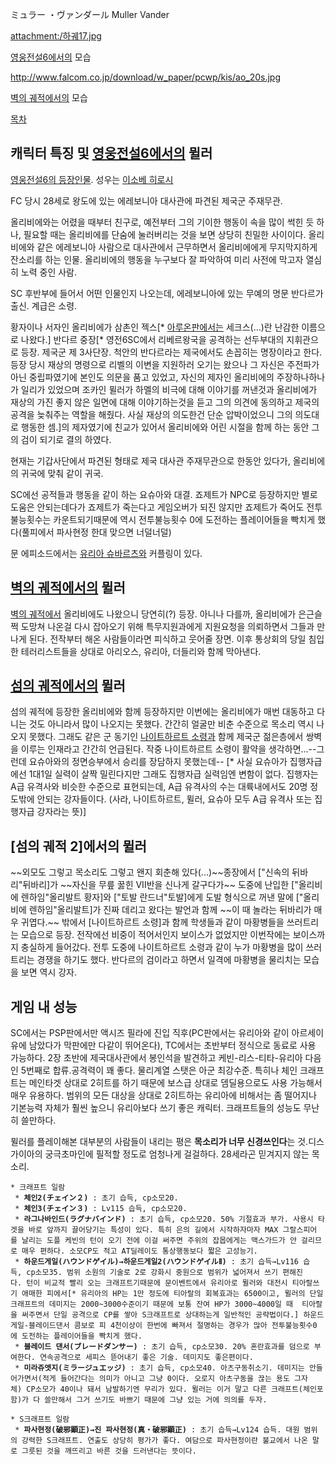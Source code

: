 ミュラー ・ヴァンダール
Muller Vander

attachment:/하궤17.jpg

[[영웅전설6]]에서의 모습

http://www.falcom.co.jp/download/w_paper/pcwp/kis/ao_20s.jpg

[[벽의 궤적]]에서의 모습

[[목차]]
== 캐릭터 특징 및 [[영웅전설6]]에서의 뮐러 ==
[[영웅전설6의 등장인물]]. 성우는 [[이소베 히로시]]

FC 당시 28세로 왕도에 있는 에레보니아 대사관에 파견된 제국군 주재무관.

올리비에와는 어렸을 때부터 친구로, 예전부터 그의 기이한 행동이 속을 많이 썩힌 듯 하나, 필요할 때는 올리비에를 단숨에 눌러버리는 것을 보면 상당히 친밀한 사이이다. 올리비에와 같은 에레보니아 사람으로 대사관에서 근무하면서 올리비에에게 무지막지하게 잔소리를 하는 인물. 올리비에의 행동을 누구보다 잘 파악하여 미리 사전에 막고자 열심히 노력 중인 사람.

SC 후반부에 들어서 어떤 인물인지 나오는데, 에레보니아에 있는 무예의 명문 반다르가 출신. 계급은 소령.

황자이나 서자인 올리비에가 삼촌인 젝스[* [[아루온]]판에서는 세크스(...)란 난감한 이름으로 나왔다.] 반다르 중장[* 영전6SC에서 리베르왕국을 공격하는 선두부대의 지휘관으로 등장. 제국군 제 3사단장. 척안의 반다르라는 제국에서도 손꼽히는 명장이라고 한다. 등장 당시 재상의 명령으로 리벨의 이변을 지원하러 오기는 왔으나 그 자신은 주전파가 아닌 중립파였기에 본인도 의문을 품고 있었고, 자신의 제자인 올리비에의 주장하나하나가 일리가 있었으며 조카인 뮐러가 하멜의 비극에 대해 이야기를 꺼낸것과 올리비에가 재상의 가진 좋지 않은 일면에 대해 이야기하는것을 듣고 그의 의견에 동의하고 제국의 공격을 늦춰주는 역할을 해줬다. 사실 재상의 의도한건 단순 압박이었으니 그의 의도대로 행동한 셈.]의 제자였기에 친교가 있어서 올리비에와 어린 시절을 함께 하는 동안 그의 검이 되기로 결의 하였다.

현재는 기갑사단에서 파견된 형태로 제국 대사관 주재무관으로 한동안 있다가, 올리비에의 귀국에 맞춰 같이 귀국.

SC에선 공적들과 행동을 같이 하는 요슈아와 대결. 죠제트가 NPC로 등장하지만 별로 도움은 안되는데다가 죠제트가 죽는다고 게임오버가 되진 않지만 죠제트가 죽어도 전투불능횟수는 카운트되기때문에 역시 전투불능횟수 0에 도전하는 플레이어들을 빡치게 했다(풀피에서 파사현정 한대 맞으면 너덜너덜)

문 에피소드에서는 [[유리아 슈바르츠]]와 커플링이 있다.
== [[벽의 궤적]]에서의 뮐러 ==
[[벽의 궤적]]에서 올리비에도 나왔으니 당연히(?) 등장. 아니나 다를까, 올리비에가 은근슬쩍 도망쳐 나온걸 다시 잡아오기 위해 특무지원과에게 지원요청을 의뢰하면서 그들과 만나게 된다. 전작부터 해온 사람들이라면 피식하고 웃어줄 장면. 이후 통상회의 당일 침입한 테러리스트들을 상대로 아리오스, 유리아, 더들리와 함께 막아낸다.

== [[섬의 궤적]]에서의 뮐러 ==
섬의 궤적에 등장한 올리비에와 함께 등장하지만 이번에는 올리비에가 매번 대동하고 다니는 것도 아니라서 많이 나오지는 못했다. 간간히 얼굴만 비춘 수준으로 목소리 역시 나오지 못했다.
그래도 같은 군 동기인 [[나이트하르트 소령]]과 함께 제국군 젊은층에서 쌍벽을 이루는 인재라고 간간히 언급된다. 작중 나이트하르트 소령이 활약을 생각하면...--그런데 요슈아와의 정면승부에서 승리를 장담하지 못했는데-- [* 사실 요슈아가 집행자급에선 1대1일 실력이 살짝 밀린다지만 그래도 집행자급 실력임엔 변함이 없다. 집행자는 A급 유격사와 비슷한 수준으로 표현되는데, A급 유격사의 수는 대륙내에서도 20명 정도밖에 안되는 강자들이다. (사라, 나이트하르트, 뮐러, 요슈아 모두 A급 유격사 또는 집행자급 강자라는 뜻)]

== [섬의 궤적 2]에서의 뮐러 ==
~~외모도 그렇고 목소리도 그렇고 왠지 회춘해 있다(...)~~종장에서 ["신속의 뒤바리"뒤바리]가 ~~자신을 무릎 꿇힌 VII반을 신나게 갈구다가~~ 도중에 난입한 ["올리비에 렌하임"올리발트 황자]와 ["토발 란드너"토발]에게 도발 형식으로 꺼낸 말에 ["올리비에 렌하임"올리발트]가 진짜 데리고 왔다는 발언과 함께 ~~이 때 놀라는 뒤바리가 매우 귀엽다.~~ 밖에서 [나이트하르트 소령]과 함께 학생들과 같이 마황병들을 쓰러트리는 모습으로 등장. 전작에선 비중이 적어서인지 보이스가 없었지만 이번작에는 보이스까지 충실하게 들어갔다. 전투 도중에 나이트하르트 소령과 같이 누가 마황병을 많이 쓰러트리는 경쟁을 하기도 했다. 반다르의 검이라고 하면서 일격에 마황병을 물리치는 모습을 보면 역시 강자.

== 게임 내 성능 ==
SC에서는 PSP판에서만 액시즈 필라에 진입 직후(PC판에서는 유리아와 같이 아르세이유에 남았다가 막판에만 다같이 뛰어온다), TC에서는 초반부터 정식으로 동료로 사용 가능하다. 2장 초반에 제국대사관에서 봉인석을 발견하고 케빈-리스-티타-유리아 다음인 5번째로 합류.공격력이 꽤 좋다. 물리계열 스탯은 아군 최강수준. 특히나 체인 크래프트는 메인타겟 상대로 2히트를 하기 때문에 보스급 상대로 뎀딜용으로도 사용 가능해서 매우 유용하다. 범위의 모든 대상을 상대로 2히트하는 유리아에 비해서는 좀 떨어지나 기본능력 자체가 훨씬 높으니 유리아보다 쓰기 좋은 캐릭터. 크래프트들의 성능도 무난히 쓸만하다.

뮐러를 플레이해본 대부분의 사람들이 내리는 평은 '''목소리가 너무 신경쓰인다'''는 것.디스가이아의 궁극초마인에 필적할 정도로 엄청나게 걸걸하다. 28세라곤 믿겨지지 않는 목소리.

 * 크래프트 일람
  * '''체인2(チェイン２)''' : 초기 습득, cp소모20.
  * '''체인3(チェイン３)''' : Lv115 습득, cp소모20.
  * '''라그나바인드(ラグナバインド)''' : 초기 습득, cp소모20. 50% 기절효과 부가. 사용시 타겟을 바로 앞까지 끌어당기는 특성이 있다. 특히 은의 길에서 시작하자마자 MAX 그랄스피어를 날리는 도플 케빈의 턴이 오기 전에 이걸 써주면 주위의 잡몹에게는 맥스가드가 안 걸리므로 매우 편하다. 소모CP도 적고 AT딜레이도 통상행동보다 짧은 고성능기.
  * '''하운드게일(ハウンドゲイル)→하운드게일2(ハウンドゲイルⅡ)''' : 초기 습득→Lv116 습득, cp소모35. 범위 소원의 기술로 2로 강화시 중원으로 범위가 넓어져서 쓰기 편해진다. 턴이 비교적 빨리 오는 크래프트기때문에 문이벤트에서 유리아로 뮐러와 대전시 티아랄쓰기 애매한 피에서[* 유리아의 HP는 1만 정도에 티아랄의 회복효과는 6500이고, 뮐러의 단일크래프트의 데미지는 2000~3000수준이기 때문에 보통 잔여 HP가 3000~4000일 때  티아랄을 써주면서 단일 공격으로 CP를 쌓아 S크래프트로 상대하는게 일반적인 공략법이다.] 하운드게일-블레이드댄서 콤보로 피 4천이상이 한번에 빠져서 절명하는 경우가 많아 전투불능횟수0에 도전하는 플레이어들을 빡치게 했다.
  * '''블레이드 댄서(ブレードダンサー)''' : 초기 습득, cp소모30. 20% 혼란효과를 덤으로 부여한다. 연속공격으로 세피스 뜯어내기 좋은 기술. 데미지도 좋은편이다.
  * '''미라쥬엣지(ミラージュエッジ)''' : 초기 습득, cp소모40. 아츠구동취소기. 데미지는 안들어가면서(적게 들어간다는 의미가 아니고 그냥 0이다. 오로지 아츠구동을 끊는 용도 그자체) CP소모가 40이나 돼서 남발하기엔 무리가 있다. 뮐러는 이거 말고 다른 크래프트(체인포함)가 다 쓸만해서 그거 쓰기도 바쁘기 때문에 그냥 있는 거에 의의를 두자. 

 * S크래프트 일람
  * '''파사현정(破邪顕正)→진 파사현정(真・破邪顕正)''' : 초기 습득→Lv124 습득. 대원 범위의 강력한 S크래프트. 연출도 상당히 평가가 좋다. 여담으로 파사현정이란 불교에서 나온 말로 그릇된 것을 깨뜨리고 바른 것을 드러낸다는 뜻이다.
